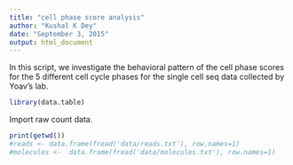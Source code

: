 ```yaml
---
title: "cell phase score analysis"
author: "Kushal K Dey"
date: "September 3, 2015"
output: html_document
---
```


In this script, we investigate the behavioral pattern of the cell phase scores for the 5 different cell cycle phases for the single cell seq data collected by Yoav's lab.


```r
library(data.table)
```
Import raw count data. 

```r
print(getwd())
#reads <- data.frame(fread('data/reads.txt'), row.names=1)
#molecules <-  data.frame(fread('data/molecules.txt'), row.names=1)
```
